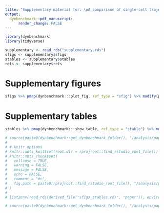 ```yaml
---
title: "Supplementary material for: \nA comparison of single-cell trajectory inference methods: towards more accurate and robust tools"
output: 
  dynbenchmark::pdf_manuscript:
      render_change: FALSE
---
```


```r
library(dynbenchmark)
library(tidyverse)
```

```r
supplementary <- read_rds("supplementary.rds")
sfigs <- supplementary$sfigs
stables <- supplementary$stables
refs <- supplementary$refs
```

# Supplementary figures
```r
sfigs %>% pmap(dynbenchmark:::plot_fig, ref_type = "sfig") %>% modify(paste0, "\n\n") %>% walk(cat)
```

# Supplementary tables

```r
stables %>% pmap(dynbenchmark:::show_table, ref_type = "stable") %>% modify(paste0, "\n\n") %>% walk(cat)
```


```r
# source(paste0(dynbenchmark::get_dynbenchmark_folder(), "/analysis/paper/setup.R"))
# 
# # knitr options
# knitr::opts_knit$set(root.dir = rprojroot::find_rstudio_root_file())
# knitr::opts_chunk$set(
#   collapse = TRUE,
#   warning = FALSE,
#   message = FALSE,
#   echo = FALSE,
#   comment = "#>",
#   fig.path = paste0(rprojroot::find_rstudio_root_file(), "/analysis/paper/.scratch/")
# )
# 
# list2env(read_rds(derived_file("sfigs_stables.rds", "paper")), environment())
```

```r
# source(paste0(dynbenchmark::get_dynbenchmark_folder(), "/analysis/paper/sfigs_stables.R"))
```
